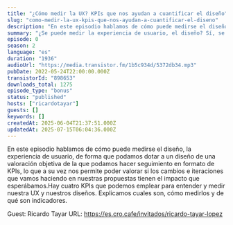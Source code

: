 ```yaml
---
title: "¿Cómo medir la UX? KPIs que nos ayudan a cuantificar el diseño"
slug: "como-medir-la-ux-kpis-que-nos-ayudan-a-cuantificar-el-diseno"
description: "En este episodio hablamos de cómo puede medirse el diseño, la experiencia de usuario, de forma que podamos dotar a un diseño de una valoración objetiva de la que podamos hacer seguimiento en formato de KPIs, lo que a su vez nos permite poder valorar si los cambios e iteraciones que vamos haciendo en nuestras propuestas tienen el impacto que esperábamos.Hay cuatro KPIs que podemos emplear para entender y medir nuestra UX y nuestros diseños. Explicamos cuales son, cómo medirlos y de qué son indicadores.\n\nGuest: Ricardo Tayar\nURL: https://es.cro.cafe/invitados/ricardo-tayar-lopez"
summary: "¿Se puede medir la experiencia de usuario, el diseño? Sí, se puede. Y en este episodio hablamos de cómo hacerlo."
episode: 0
season: 2
language: "es"
duration: "1936"
audioUrl: "https://media.transistor.fm/1b5c934d/5372db34.mp3"
pubDate: 2022-05-24T22:00:00.000Z
transistorId: "898653"
downloads_total: 1275
episode_type: "bonus"
status: "published"
hosts: ["ricardotayar"]
guests: []
keywords: []
createdAt: 2025-06-04T21:37:51.000Z
updatedAt: 2025-07-15T06:04:36.000Z
---
```


En este episodio hablamos de cómo puede medirse el diseño, la experiencia de usuario, de forma que podamos dotar a un diseño de una valoración objetiva de la que podamos hacer seguimiento en formato de KPIs, lo que a su vez nos permite poder valorar si los cambios e iteraciones que vamos haciendo en nuestras propuestas tienen el impacto que esperábamos.Hay cuatro KPIs que podemos emplear para entender y medir nuestra UX y nuestros diseños. Explicamos cuales son, cómo medirlos y de qué son indicadores.

Guest: Ricardo Tayar
URL: https://es.cro.cafe/invitados/ricardo-tayar-lopez
